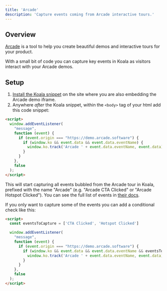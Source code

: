 ```yaml
---
title: 'Arcade'
description: 'Capture events coming from Arcade interactive tours.'
---
```


## Overview

[Arcade](https://arcade.software?ref=koala) is a tool to help you create beautiful demos and interactive tours for your product.

With a small bit of code you can capture key events in Koala as visitors interact with your Arcade demos.

## Setup

1. [Install the Koala snippet](/get-started/quick-start) on the site where you are also embedding the Arcade demo iframe.
2. Anywhere *after* the Koala snippet, within the `<body>` tag of your html add this code snippet:

```html
<script>
  window.addEventListener(
    "message",
    function (event) {
      if (event.origin === "https://demo.arcade.software") {
        if (window.ko && event.data && event.data.eventName) {
          window.ko.track('Arcade ' + event.data.eventName, event.data)
        }
      }
    },
    false
  );
</script>
```

This will start capturing all events bubbled from the Arcade tour in Koala, prefixed with the name "Arcade" (e.g. "Arcade CTA Clicked" or "Arcade Hotspot Clicked"). You can see the full list of events in [their docs](https://docs.arcade.software/kb/learn/advanced-features/in-arcade-event-propagation?ref=koala#what-events-are-propagated).

If you only want to capture some of the events you can add a conditional check like this:

```html
<script>
  const eventsToCapture = ['CTA Clicked', 'Hotspot Clicked']

  window.addEventListener(
    "message",
    function (event) {
      if (event.origin === "https://demo.arcade.software") {
        if (window.ko && event.data && event.data.eventName && eventsToCapture.includes(event.data.eventName)) {
          window.ko.track('Arcade ' + event.data.eventName, event.data)
        }
      }
    },
    false
  );
</script>
```

